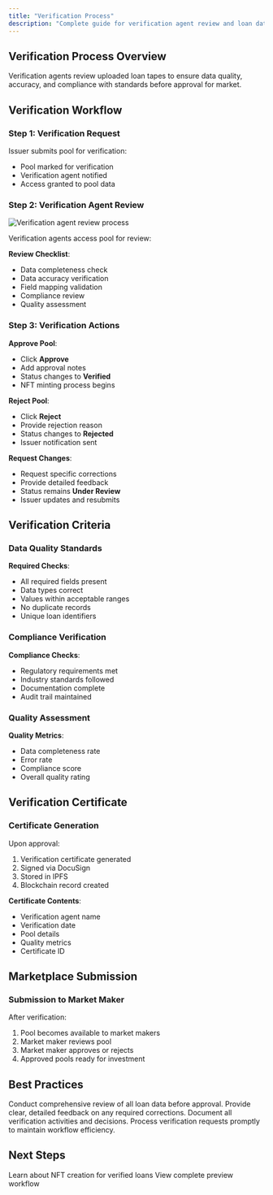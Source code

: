 ```yaml
---
title: "Verification Process"
description: "Complete guide for verification agent review and loan data verification"
---
```


## Verification Process Overview

Verification agents review uploaded loan tapes to ensure data quality, accuracy, and compliance with standards before approval for market.

## Verification Workflow

### Step 1: Verification Request

Issuer submits pool for verification:
- Pool marked for verification
- Verification agent notified
- Access granted to pool data

### Step 2: Verification Agent Review

<Image src="/images/servicerUploadLoanTapesProcesses.png" title="Verification Agent Dashboard" alt="Verification agent review process" />

Verification agents access pool for review:

**Review Checklist**:
- Data completeness check
- Data accuracy verification
- Field mapping validation
- Compliance review
- Quality assessment

### Step 3: Verification Actions

**Approve Pool**:
- Click **Approve**
- Add approval notes
- Status changes to **Verified**
- NFT minting process begins

**Reject Pool**:
- Click **Reject**
- Provide rejection reason
- Status changes to **Rejected**
- Issuer notification sent

**Request Changes**:
- Request specific corrections
- Provide detailed feedback
- Status remains **Under Review**
- Issuer updates and resubmits

## Verification Criteria

### Data Quality Standards

**Required Checks**:
- All required fields present
- Data types correct
- Values within acceptable ranges
- No duplicate records
- Unique loan identifiers

### Compliance Verification

**Compliance Checks**:
- Regulatory requirements met
- Industry standards followed
- Documentation complete
- Audit trail maintained

### Quality Assessment

**Quality Metrics**:
- Data completeness rate
- Error rate
- Compliance score
- Overall quality rating

## Verification Certificate

### Certificate Generation

Upon approval:
1. Verification certificate generated
2. Signed via DocuSign
3. Stored in IPFS
4. Blockchain record created

**Certificate Contents**:
- Verification agent name
- Verification date
- Pool details
- Quality metrics
- Certificate ID

## Marketplace Submission

### Submission to Market Maker

After verification:
1. Pool becomes available to market makers
2. Market maker reviews pool
3. Market maker approves or rejects
4. Approved pools ready for investment

## Best Practices

<Accordion>
<AccordionItem title="Thorough Review">
Conduct comprehensive review of all loan data before approval.
</AccordionItem>

<AccordionItem title="Clear Communication">
Provide clear, detailed feedback on any required corrections.
</AccordionItem>

<AccordionItem title="Documentation">
Document all verification activities and decisions.
</AccordionItem>

<AccordionItem title="Timeliness">
Process verification requests promptly to maintain workflow efficiency.
</AccordionItem>
</Accordion>

## Next Steps

<Card title="NFT Minting" icon="link" href="/user-guide/preview/nft-minting">
  Learn about NFT creation for verified loans
</Card>

<Card title="Return to Overview" icon="layer-group" href="/user-guide/preview/overview">
  View complete preview workflow
</Card>
